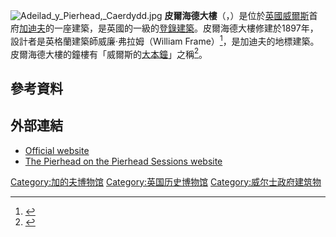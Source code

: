 [[File:Adeilad_y_Pierhead,_Caerdydd.jpg|thumb]]
'''皮爾海德大樓'''（{{lang-en|Pierhead Building}}，{{lang-cy|Adeilad y Pierhead}}）是位於[[英國|英國]][[威爾斯|威爾斯]]首府[[加迪夫|加迪夫]]的一座建築，是英國的一級的[[登錄建築|登錄建築]]。皮爾海德大樓修建於1897年，設計者是英格蘭建築師威廉·弗拉姆（William Frame）<ref>{{cite web |url=http://www.victorianweb.org/art/architecture/cardiff/1.html |title=The Pierhead Building, Cardiff Bay, William Frame (1848–1906) |publisher=Victorianweb.org |date=2010-03-09 |accessdate=2012-04-01 |archive-url=https://web.archive.org/web/20120510181539/http://www.victorianweb.org/art/architecture/cardiff/1.html |archive-date=2012-05-10 |dead-url=yes }}</ref>，是加迪夫的地標建築。皮爾海德大樓的鐘樓有「威爾斯的[[大本鐘|大本鐘]]」之稱<ref>{{cite news
 | url=http://news.bbc.co.uk/1/hi/wales/south_east/4718903.stm
 | title='Baby Big Ben' clock part returns
 | publisher=BBC News
 | date=2005-07-27
 | accessdate=2008-01-20
 | archive-date=2007-10-12
 | archive-url=https://web.archive.org/web/20071012135202/http://news.bbc.co.uk/1/hi/wales/south_east/4718903.stm
 | dead-url=no
 }}</ref>。

==參考資料==
{{Reflist}}

==外部連結==
*[https://web.archive.org/web/20150503033114/http://www.pierhead.org/en/ Official website]
*[http://www.pierheadsessions.org/about/the-pierhead The Pierhead on the Pierhead Sessions website] {{Wayback|url=http://www.pierheadsessions.org/about/the-pierhead |date=20100212212555 }}
{{commonscat-inline|Pierhead Building}}
{{coord|51.463526|-3.163412|display=title}}

[[Category:加的夫博物馆|Category:加的夫博物馆]]
[[Category:英国历史博物馆|Category:英国历史博物馆]]
[[Category:威尔士政府建筑物|Category:威尔士政府建筑物]]